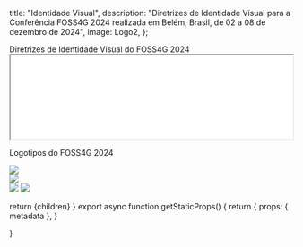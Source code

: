 

  title: "Identidade Visual",
  description:
    "Diretrizes de Identidade Visual para a Conferência FOSS4G 2024 realizada em Belém, Brasil, de 02 a 08 de dezembro de 2024",
  image: Logo2,
};

<Heading color="red" bubble>
  Diretrizes de Identidade Visual do FOSS4G 2024
</Heading>

<div className="border-4 border-f4g_red">
  <iframe
    className="pdf sm:h-[800px] h-[400px]"
    src={`${useRouter().basePath ?? ""}/foss4g-2024-branding-guidelines.pdf`}
    width="100%"
  ></iframe>
</div>

<Heading color="green">Logotipos do FOSS4G 2024</Heading>

<div className="grid grid-cols-1 sm:grid-cols-3 sm:space-x-4 sm:space-y-2 ">
  <div className="p-4">
    <Image placeholder="blur" src={Logo1} className="bg-f4g_red rounded-lg" />
  </div>
  <div className="p-4">
    <Image placeholder="blur" src={Logo2} />
  </div>
  <div className="grid space-y-4">
    <Image placeholder="blur" src={Logo3} className="bg-f4g_red rounded-lg" />
    <Image placeholder="blur" src={Logo4} />
  </div>
</div>

  return <MdxLayout metadata={metadata}>{children}</MdxLayout>
}
export async function getStaticProps() {
  return {
    props: {
      metadata
    },
  }

}
